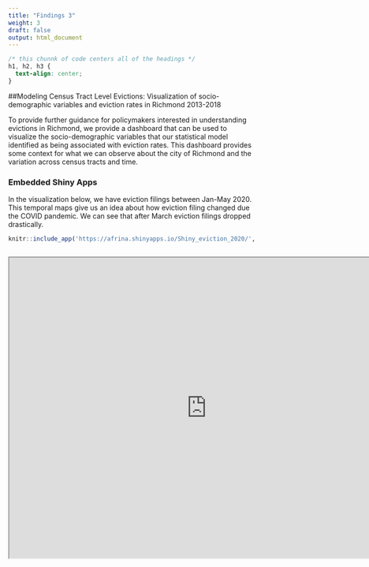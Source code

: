 ```yaml
---
title: "Findings 3"
weight: 3
draft: false
output: html_document
---
```


```css
/* this chunnk of code centers all of the headings */
h1, h2, h3 {
  text-align: center;
}
```

##Modeling Census Tract Level Evictions: Visualization of socio-demographic variables and eviction rates in Richmond 2013-2018

To provide further guidance for policymakers interested in understanding evictions in Richmond, we provide a dashboard that can be used to visualize the socio-demographic variables that our statistical model identified as being associated with eviction rates. This dashboard provides some context for what we can observe about the city of Richmond and the variation across census tracts and time.

### Embedded Shiny Apps

In the visualization below, we have eviction filings between Jan-May 2020. This temporal maps give us an idea about how eviction filing changed due the COVID pandemic. We can see that after March eviction filings dropped drastically. 

```r
knitr::include_app('https://afrina.shinyapps.io/Shiny_eviction_2020/', height="610px")



```

<iframe src ="https://afrina.shinyapps.io/Shiny_eviction_2020/" height=610px width=800px />

In the visualization below we have the Socio-Demographic Factors used in the regression model over time (2013-2018).

```r
knitr::include_app('https://tabassum.shinyapps.io/Model_Variables/', height="750px")
  
```
In the visualization below, we have the eviction rate at the census tract level from 2000-2016.
```r
knitr::include_app('https://afrina.shinyapps.io/Shiny_Eviction_Rate/', height="615px")
  
```

In the visualization below, we have the median housing price at the census tract level from 2000-2018.
```r
knitr::include_app('https://wellay01.shinyapps.io/ShinyRichmond/', height="615px")
  
```

[Continue to Conclusion](https://boya66.github.io/Richmond_website/findings/results-section-four/)
